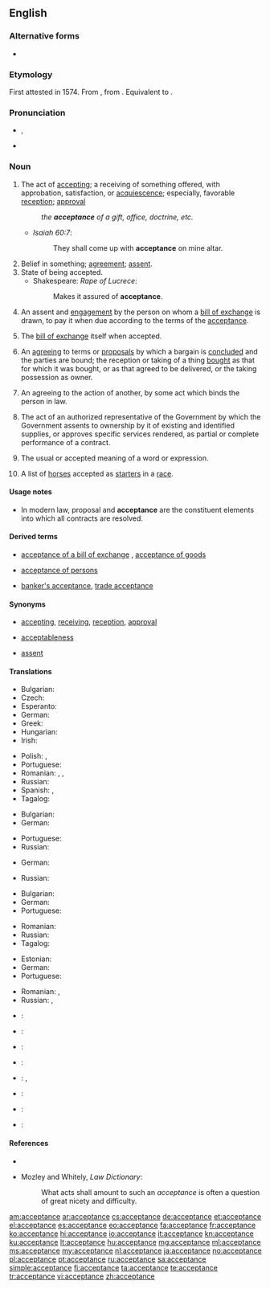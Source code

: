 ==English==

===Alternative forms===
* {{qualifier|obsolete}} {{l|en|acceptaunce}}

===Etymology===
First attested in 1574. From {{etyl|frm|en}} {{term|acceptance|lang=frm}}, from {{etyl|fro|en}} {{term|accepter||accept|lang=fro}}. Equivalent to {{suffix|accept|ance|nocat=1}}.

===Pronunciation===
* {{a|US}} {{IPA|/ək.ˈsɛp.təns/}}, {{X-SAMPA|/@k"sEp.t@ns/}}
* {{audio|En-us-acceptance.ogg|Audio (US)}}

===Noun===
{{en-noun}}

# The act of [[accepting]]; a receiving of something offered, with approbation, satisfaction, or [[acquiescence]]; especially, favorable [[reception]]; [[approval]]
#: ''the '''acceptance''' of a gift, office, doctrine, etc.''
#* ''Isaiah 60:7'':
#*: They shall come up with '''acceptance''' on mine altar.
# Belief in something; [[agreement]]; [[assent]].
# State of being accepted.
#* Shakespeare: ''Rape of Lucrece'':
#*: Makes it assured of '''acceptance'''.
# {{context|business|finance|lang=en}} An assent and [[engagement]] by the person on whom a [[bill of exchange]] is drawn, to pay it when due according to the terms of the [[acceptance]].
# {{context|business|finance|lang=en}} The [[bill of exchange]] itself when accepted.
# An [[agreeing]] to terms or [[proposals]] by which a bargain is [[concluded]] and the parties are bound; the reception or taking of a thing [[bought]] as that for which it was bought, or as that agreed to be delivered, or the taking possession as owner.
# {{context|legal|lang=en}} An agreeing to the action of another, by some act which binds the person in law.
# {{context|US|government|lang=en}} The act of an authorized representative of the Government by which the Government assents to ownership by it of existing and identified supplies, or approves specific services rendered, as partial or complete performance of a contract.
# The usual or accepted meaning of a word or expression.
# {{context|Australia|New Zealand|pluralonly|lang=en}} A list of [[horse]]s accepted as [[starter]]s in a [[race]].

====Usage notes====
* {{sense|legal|An agreeing to the action of another, by some act which binds the person in law}} In modern law, proposal and '''acceptance''' are the constituent elements into which all contracts are resolved.

====Derived terms====
* {{sense|US Government|act of an authorized representative to assent to ownership or approve services rendered}} [[acceptance of a bill of exchange]]<!-- If this meets CFI, move the following synonyms and def to that entry: '''check''', '''draft''', or '''order''', "an engagement to pay it according to the terms. This engagement is usually made by writing the word "accepted" across the face of the bill." -->, [[acceptance of goods]] <!-- If this meets CFI, move the following def to that entry: "under the statute of frauds, is an [[intelligent]] acceptance by a party [[knowing]] the nature of the [[transaction]]." -->
* [[acceptance of persons]] <!-- If this meets CFI, move the following to that entry: "[[partiality]], [[favoritism]]. See under [[accept]]." -->
* {{sense|business, finance}} [[banker's acceptance]], [[trade acceptance]]

====Synonyms====
* {{sense|act of accepting}} [[accepting]], [[receiving]], [[reception]], [[approval]]
* {{sense|State of being accepted}} [[acceptableness]]
* {{sense|commerce|assent and engagement of a bill of exchange}} [[assent]]

====Translations====
{{trans-top|receiving of something offered}}
* Bulgarian: {{t+|bg|приемане}}
* Czech: {{t-|cs|přijetí|n}}
* Esperanto: {{t-|eo|akceptaĵo}}
* German: {{t+|de|Annahme|f}}
* Greek: {{t+|el|αποδοχή|f|sc=Grek}}
* Hungarian: {{t+|hu|elfogadás}}
* Irish: {{t-|ga|glacadh|m}}
{{trans-mid}}
* Polish: {{t|pl|przyjęcie|n}}, {{t|pl|akceptacja|f}}
* Portuguese: {{t+|pt|aceitação|f}}
* Romanian: {{t-|ro|acceptare|f}}, {{t-|ro|acceptanță|f}}, {{t+|ro|primire|f}}
* Russian: {{t+|ru|получение|n|tr=polučénie}}
* Spanish: {{t+|es|aceptación|f}}, {{t-|es|aprobación|f}}
* Tagalog: {{t-|tl|pagtanggap}}
{{trans-bottom}}

{{trans-top|(commerce) An assent and engagement by the person on whom a bill of exchange is drawn}}
* Bulgarian: {{t-|bg|акцептиране}}
* German: {{t+|de|Akzeptanz|f}}
{{trans-mid}}
* Portuguese: {{t+|pt|aceite|m}}
* Russian: {{t+|ru|акцепт|m|tr=aktsépt}}
{{trans-bottom}}

{{trans-top|(commerce) The bill itself when accepted.}}
* German: {{t+|de|Vertrag|m}}
{{trans-mid}}
* Russian: {{t+|ru|договор|m|tr=dogovór}}
{{trans-bottom}}

{{trans-top|An agreeing to terms or proposals}}
* Bulgarian: {{t+|bg|съгласие}}
* German: {{t+|de|Akzeptanz|f}}
* Portuguese: {{t+|pt|aceitação|f}}
{{trans-mid}}
* Romanian: {{t-|ro|acceptare|f}}
* Russian: {{t+|ru|принятие|n|tr=prinjátie}}
* Tagalog: {{t-|tl|pagsang-ayon}}
{{trans-bottom}}

{{trans-top|(law) An agreeing to the action of another}}
* Estonian: {{t+|et|heakskiitmine}}
* German: {{t+|de|Annahme|f}}
* Portuguese: {{t+|pt|aceitação|f}}
{{trans-mid}}
* Romanian: {{t-|ro|acceptare}}, {{t-|ro|accepție}}
* Russian: {{t+|ru|одобрение|n|tr=odobrénie}}, {{t+|ru|признание|n|tr=priznánie}}
{{trans-bottom}}

{{trans-top|(US Government) The act of an authorized representative of the Government}}
{{trans-mid}}
{{trans-bottom}}

{{trans-top|(obsolete) acceptation}}
{{trans-mid}}
{{trans-bottom}}

{{trans-top|(Australia and New Zealand, plural) A list of horses accepted as starters in a race.}}
{{trans-mid}}
{{trans-bottom}}

{{checktrans-top}}
* {{ttbc|fr}}: {{t|fr|acceptation|f}}
* {{ttbc|ia}}: {{t|ia|acceptation}}
* {{ttbc|it}}: {{t|it|accettazione}}
* {{ttbc|ja}}: {{t|ja|承諾|tr=shōdaku|sc=Jpan}}
* {{ttbc|no}}: {{t|no|godtagelse|c}}, {{t|no|aksept|c}}
{{trans-mid}}
* {{ttbc|es}}: {{t|es|aceptación}}
* {{ttbc|sv}}: {{qualifier|1}} {{t|sv|acceptans}}
* {{ttbc|te}}: {{t|te|అంగీకారం|tr=aMgIkaaraM|sc=Telu}}
{{trans-bottom}}

====References====
* {{R:Webster 1913}}
* {{sense|legal|An agreeing to the action of another, by some act which binds the person in law}} Mozley and Whitely, ''Law Dictionary'':
*: What acts shall amount to such an ''acceptance'' is often a question of great nicety and difficulty.

[[am:acceptance]]
[[ar:acceptance]]
[[cs:acceptance]]
[[de:acceptance]]
[[et:acceptance]]
[[el:acceptance]]
[[es:acceptance]]
[[eo:acceptance]]
[[fa:acceptance]]
[[fr:acceptance]]
[[ko:acceptance]]
[[hi:acceptance]]
[[io:acceptance]]
[[it:acceptance]]
[[kn:acceptance]]
[[ku:acceptance]]
[[lt:acceptance]]
[[hu:acceptance]]
[[mg:acceptance]]
[[ml:acceptance]]
[[ms:acceptance]]
[[my:acceptance]]
[[nl:acceptance]]
[[ja:acceptance]]
[[no:acceptance]]
[[pl:acceptance]]
[[pt:acceptance]]
[[ru:acceptance]]
[[sa:acceptance]]
[[simple:acceptance]]
[[fi:acceptance]]
[[ta:acceptance]]
[[te:acceptance]]
[[tr:acceptance]]
[[vi:acceptance]]
[[zh:acceptance]]